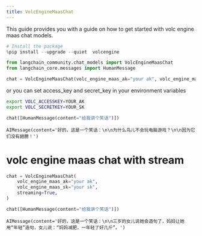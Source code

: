 ```yaml
---
title: VolcEngineMaasChat
---
```


This guide provides you with a guide on how to get started with volc engine maas chat models.


```python
# Install the package
%pip install --upgrade --quiet  volcengine
```


```python
from langchain_community.chat_models import VolcEngineMaasChat
from langchain_core.messages import HumanMessage
```


```python
chat = VolcEngineMaasChat(volc_engine_maas_ak="your ak", volc_engine_maas_sk="your sk")
```

or you can set access_key and secret_key in your environment variables
```bash
export VOLC_ACCESSKEY=YOUR_AK
export VOLC_SECRETKEY=YOUR_SK
```


```python
chat([HumanMessage(content="给我讲个笑话")])
```



```output
AIMessage(content='好的，这是一个笑话：\n\n为什么鸟儿不会玩电脑游戏？\n\n因为它们没有翅膀！')
```


# volc engine maas chat with stream


```python
chat = VolcEngineMaasChat(
    volc_engine_maas_ak="your ak",
    volc_engine_maas_sk="your sk",
    streaming=True,
)
```


```python
chat([HumanMessage(content="给我讲个笑话")])
```



```output
AIMessage(content='好的，这是一个笑话：\n\n三岁的女儿说她会造句了，妈妈让她用“年轻”造句，女儿说：“妈妈减肥，一年轻了好几斤”。')
```
